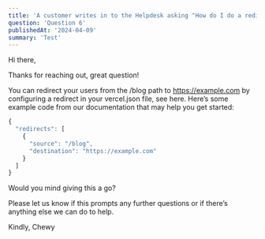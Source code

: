 ```yaml
---
title: 'A customer writes in to the Helpdesk asking "How do I do a redirect from the /blog path to https://example.com?" Please write a reply to the customer. Feel free to add any information about your decision making process after the reply.'
question: 'Question 6'
publishedAt: '2024-04-09'
summary: 'Test'
---
```


Hi there,

Thanks for reaching out, great question!

You can redirect your users from the /blog path to https://example.com by configuring a redirect in your vercel.json file, see here. Here’s some example code from our documentation that may help you get started:

```ts
{
  "redirects": [
    {
      "source": "/blog",
      "destination": "https://example.com"
    }
  ]
}
```

Would you mind giving this a go?

Please let us know if this prompts any further questions or if there’s anything else we can do to help.

Kindly,
Chewy
